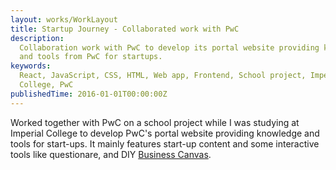 ```yaml
---
layout: works/WorkLayout
title: Startup Journey - Collaborated work with PwC
description:
  Collaboration work with PwC to develop its portal website providing knowledge
  and tools from PwC for startups.
keywords:
  React, JavaScript, CSS, HTML, Web app, Frontend, School project, Imperial
  College, PwC
publishedTime: 2016-01-01T00:00:00Z
---
```


Worked together with PwC on a school project while I was studying at Imperial
College to develop PwC's portal website providing knowledge and tools for
start-ups. It mainly features start-up content and some interactive tools like
questionare, and DIY
[Business Canvas](https://en.wikipedia.org/wiki/Business_Model_Canvas).
